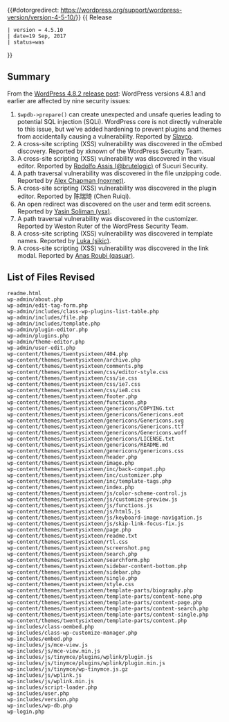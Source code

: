 {{#dotorgredirect: https://wordpress.org/support/wordpress-version/version-4-5-10/}}
{{Languages|
{{en|Version 4.5.10}}
{{ja|Version 4.5.10}}
}}
{{ Release
 | version = 4.5.10
 | date=19 Sep, 2017
 | status=was
}}

== Summary ==

From the [https://wordpress.org/news/2017/09/wordpress-4-8-2-security-and-maintenance-release/ WordPress 4.8.2 release post]: WordPress versions 4.8.1 and earlier are affected by nine security issues:
# <code>$wpdb->prepare()</code> can create unexpected and unsafe queries leading to potential SQL injection (SQLi). WordPress core is not directly vulnerable to this issue, but we’ve added hardening to prevent plugins and themes from accidentally causing a vulnerability. Reported by [https://hackerone.com/slavco Slavco].
# A cross-site scripting (XSS) vulnerability was discovered in the oEmbed discovery. Reported by xknown of the WordPress Security Team.
# A cross-site scripting (XSS) vulnerability was discovered in the visual editor. Reported by [https://twitter.com/brutelogic Rodolfo Assis (@brutelogic)] of Sucuri Security.
# A path traversal vulnerability was discovered in the file unzipping code. Reported by [https://hackerone.com/noxrnet Alex Chapman (noxrnet)].
# A cross-site scripting (XSS) vulnerability was discovered in the plugin editor. Reported by 陈瑞琦 (Chen Ruiqi).
# An open redirect was discovered on the user and term edit screens. Reported by [https://hackerone.com/ysx Yasin Soliman (ysx)].
# A path traversal vulnerability was discovered in the customizer. Reported by Weston Ruter of the WordPress Security Team.
# A cross-site scripting (XSS) vulnerability was discovered in template names. Reported by [https://hackerone.com/sikic Luka (sikic)].
# A cross-site scripting (XSS) vulnerability was discovered in the link modal. Reported by [https://hackerone.com/qasuar Anas Roubi (qasuar)].

== List of Files Revised ==

<pre>
readme.html
wp-admin/about.php
wp-admin/edit-tag-form.php
wp-admin/includes/class-wp-plugins-list-table.php
wp-admin/includes/file.php
wp-admin/includes/template.php
wp-admin/plugin-editor.php
wp-admin/plugins.php
wp-admin/theme-editor.php
wp-admin/user-edit.php
wp-content/themes/twentysixteen/404.php
wp-content/themes/twentysixteen/archive.php
wp-content/themes/twentysixteen/comments.php
wp-content/themes/twentysixteen/css/editor-style.css
wp-content/themes/twentysixteen/css/ie.css
wp-content/themes/twentysixteen/css/ie7.css
wp-content/themes/twentysixteen/css/ie8.css
wp-content/themes/twentysixteen/footer.php
wp-content/themes/twentysixteen/functions.php
wp-content/themes/twentysixteen/genericons/COPYING.txt
wp-content/themes/twentysixteen/genericons/Genericons.eot
wp-content/themes/twentysixteen/genericons/Genericons.svg
wp-content/themes/twentysixteen/genericons/Genericons.ttf
wp-content/themes/twentysixteen/genericons/Genericons.woff
wp-content/themes/twentysixteen/genericons/LICENSE.txt
wp-content/themes/twentysixteen/genericons/README.md
wp-content/themes/twentysixteen/genericons/genericons.css
wp-content/themes/twentysixteen/header.php
wp-content/themes/twentysixteen/image.php
wp-content/themes/twentysixteen/inc/back-compat.php
wp-content/themes/twentysixteen/inc/customizer.php
wp-content/themes/twentysixteen/inc/template-tags.php
wp-content/themes/twentysixteen/index.php
wp-content/themes/twentysixteen/js/color-scheme-control.js
wp-content/themes/twentysixteen/js/customize-preview.js
wp-content/themes/twentysixteen/js/functions.js
wp-content/themes/twentysixteen/js/html5.js
wp-content/themes/twentysixteen/js/keyboard-image-navigation.js
wp-content/themes/twentysixteen/js/skip-link-focus-fix.js
wp-content/themes/twentysixteen/page.php
wp-content/themes/twentysixteen/readme.txt
wp-content/themes/twentysixteen/rtl.css
wp-content/themes/twentysixteen/screenshot.png
wp-content/themes/twentysixteen/search.php
wp-content/themes/twentysixteen/searchform.php
wp-content/themes/twentysixteen/sidebar-content-bottom.php
wp-content/themes/twentysixteen/sidebar.php
wp-content/themes/twentysixteen/single.php
wp-content/themes/twentysixteen/style.css
wp-content/themes/twentysixteen/template-parts/biography.php
wp-content/themes/twentysixteen/template-parts/content-none.php
wp-content/themes/twentysixteen/template-parts/content-page.php
wp-content/themes/twentysixteen/template-parts/content-search.php
wp-content/themes/twentysixteen/template-parts/content-single.php
wp-content/themes/twentysixteen/template-parts/content.php
wp-includes/class-oembed.php
wp-includes/class-wp-customize-manager.php
wp-includes/embed.php
wp-includes/js/mce-view.js
wp-includes/js/mce-view.min.js
wp-includes/js/tinymce/plugins/wplink/plugin.js
wp-includes/js/tinymce/plugins/wplink/plugin.min.js
wp-includes/js/tinymce/wp-tinymce.js.gz
wp-includes/js/wplink.js
wp-includes/js/wplink.min.js
wp-includes/script-loader.php
wp-includes/user.php
wp-includes/version.php
wp-includes/wp-db.php
wp-login.php
</pre>